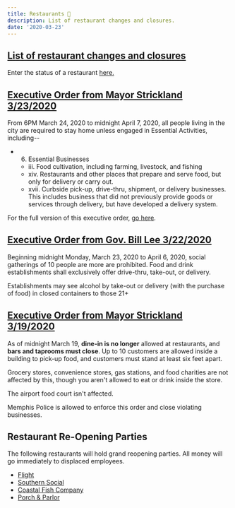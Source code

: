 ```yaml
---
title: Restaurants 🍔
description: List of restaurant changes and closures.
date: '2020-03-23'
---
```


## [List of restaurant changes and closures](https://docs.google.com/spreadsheets/d/16g95WUiwiKZtd2a4fvR268E655Sa0n5qY0hMu0Y8Mhw/edit?usp=sharing)

Enter the status of a restaurant [here.](https://docs.google.com/forms/d/e/1FAIpQLSfrBhGiTU9czsPqLhF-UgsBOuPPIfL_DkRtgPexAaPFGD6jgQ/viewform?usp=sf_link)

## [Executive Order from Mayor Strickland 3/23/2020](https://covid19.memphistn.gov/wp-content/uploads/2020/03/Executive-Order-No-03-2020.pdf)

From 6PM March 24, 2020 to midnight April 7, 2020, all people living in the city are required to stay home unless engaged in Essential Activities, including--

- 6. Essential Businesses
  - iii. Food cultivation, including farming, livestock, and fishing
  - xiv. Restaurants and other places that prepare and serve food, but only for delivery or carry out.
  - xvii. Curbside pick-up, drive-thru, shipment, or delivery businesses. This includes business that did not previously provide goods or services through delivery, but have developed a delivery system.

For the full version of this executive order, [go here](/news/executive-orders-mayor).

## [Executive Order from Gov. Bill Lee 3/22/2020](https://www.tn.gov/governor/news/2020/3/22/gov--bill-lee-signs-executive-order-mandating-alternative-business-models-for-restaurants-and-gyms--lifts-alcohol-regulations.html)

Beginning midnight Monday, March 23, 2020 to April 6, 2020, social gatherings of 10 people are more are prohibited. Food and drink establishments shall exclusively offer drive-thru, take-out, or delivery.

Establishments may see alcohol by take-out or delivery (with the purchase of food) in closed containers to those 21+

## [Executive Order from Mayor Strickland 3/19/2020](https://www.memphistn.gov/UserFiles/Servers/Server_11150732/File/Gov/Executive%20Order%201-2020.pdf)

As of midnight March 19, **dine-in is no longer** allowed at restaurants, and **bars and taprooms must close**. Up to 10 customers are allowed inside a building to pick-up food, and customers must stand at least six feet apart.

Grocery stores, convenience stores, gas stations, and food charities are not affected by this, though you aren't allowed to eat or drink inside the store.

The airport food court isn't affected.

Memphis Police is allowed to enforce this order and close violating businesses.

## Restaurant Re-Opening Parties

The following restaurants will hold grand reopening parties. All money will go immediately to displaced employees.

- [Flight](https://www.eventbrite.com/e/flight-restaurant-and-wine-bar-vip-re-opening-party-date-tbd-tickets-100555694790)
- [Southern Social](https://www.eventbrite.com/e/southern-social-vip-re-opening-party-date-tbd-tickets-100554703826)
- [Coastal Fish Company](https://www.eventbrite.com/e/coastal-fish-company-vip-re-opening-party-date-tbd-tickets-100556938510)
- [Porch & Parlor](https://www.eventbrite.com/e/porch-and-parlor-vip-re-opening-party-date-tbd-tickets-100554216368)
